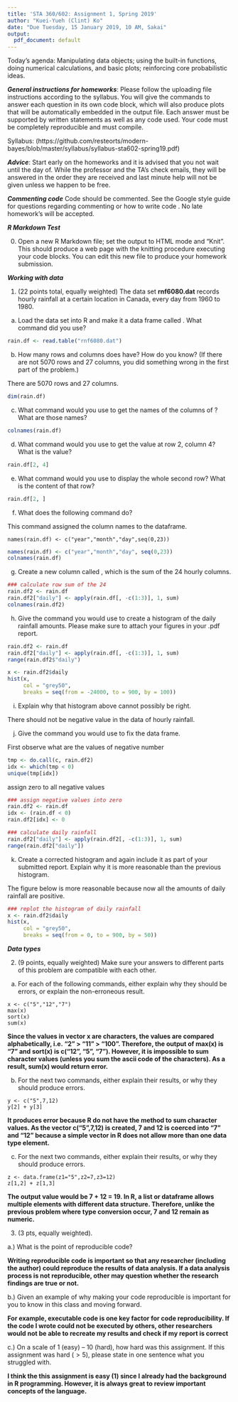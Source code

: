 ```yaml
---
title: 'STA 360/602: Assignment 1, Spring 2019'
author: "Kuei-Yueh (Clint) Ko"
date: "Due Tuesday, 15 January 2019, 10 AM, Sakai"
output:
  pdf_document: default
---
```


Today's agenda: Manipulating data objects; using the built-in functions, doing numerical calculations, and basic plots; reinforcing core probabilistic ideas.

***General instructions for homeworks***: Please follow the uploading file instructions according to the syllabus. You will give the commands to answer each question in its own code block, which will also produce plots that will be automatically embedded in the output file. Each answer must be supported by written statements as well as any code used. Your code must be completely reproducible and must compile. 

Syllabus: (https://github.com/resteorts/modern-bayes/blob/master/syllabus/syllabus-sta602-spring19.pdf)

***Advice***: Start early on the homeworks and it is advised that you not wait until the day of. While the professor and the TA's check emails, they will be answered in the order they are received and last minute help will not be given unless we happen to be free.  

***Commenting code***
Code should be commented. See the Google style guide for questions regarding commenting or how to write 
code \url{https://google.github.io/styleguide/Rguide.xml}. No late homework's will be accepted.

***R Markdown Test***

0. Open a new R Markdown file; set the output to HTML mode and "Knit". This should produce a web page with the knitting procedure executing your code blocks. You can edit this new file to produce your homework submission.

***Working with data***

1.  (22 points total, equally weighted) The data set **rnf6080.dat** records hourly rainfall at a certain location in Canada, every day from 1960 to 1980.

a. Load the data set into R and make it a data frame called \texttt{rain.df}.  What command did you use?

```r
rain.df <- read.table("rnf6080.dat")
```

b. How many rows and columns does \texttt{rain.df} have?  How do you know?  (If there are not 5070 rows and 27 columns, you did something wrong in the first part of the problem.)

There are 5070 rows and 27 columns.
```r
dim(rain.df)
```

c. What command would you use to get the names of the columns of \texttt{rain.df}? What are those names?

```r
colnames(rain.df)
```

d. What command would you use to get the value at row 2, column 4? What is the value?

```r
rain.df[2, 4]
```

e. What command would you use to display the whole second row?  What is the content of that row?

```r
rain.df[2, ]
```

f.  What does the following command do?

This command assigned the column names to the dataframe.
```
names(rain.df) <- c("year","month","day",seq(0,23))
```

```r
names(rain.df) <- c("year","month","day", seq(0,23))
colnames(rain.df)
```

g.  Create a new column called \texttt{daily}, which is the sum of the 24 hourly columns.

```r
### calculate row sum of the 24 
rain.df2 <- rain.df
rain.df2["daily"] <- apply(rain.df[, -c(1:3)], 1, sum)
colnames(rain.df2)
```

h. Give the command you would use to create a histogram of the daily rainfall amounts.  Please make sure to attach your figures in your .pdf report. 

```r
rain.df2 <- rain.df
rain.df2["daily"] <- apply(rain.df[, -c(1:3)], 1, sum)
range(rain.df2$"daily")
```

```r
x <- rain.df2$daily
hist(x, 
     col = "grey50", 
     breaks = seq(from = -24000, to = 900, by = 100))
```

i. Explain why that histogram above cannot possibly be right.

There should not be negative value in the data of hourly rainfall. 

j. Give the command you would use to fix the data frame.

First observe what are the values of negative number
```r
tmp <- do.call(c, rain.df2)
idx <- which(tmp < 0)
unique(tmp[idx])
```

assign zero to all negative values
```r
### assign negative values into zero 
rain.df2 <- rain.df
idx <- (rain.df < 0)
rain.df2[idx] <- 0

### calculate daily rainfall
rain.df2["daily"] <- apply(rain.df2[, -c(1:3)], 1, sum)
range(rain.df2["daily"])
```

k. Create a corrected histogram and again include it as part of your submitted report. Explain why it is
more reasonable than the previous histogram.

The figure below is more reasonable because now all the amounts of daily rainfall are positive.
```r
### replot the histogram of daily rainfall
x <- rain.df2$daily
hist(x, 
     col = "grey50", 
     breaks = seq(from = 0, to = 900, by = 50))
```

***Data types***

2. (9 points, equally weighted) Make sure your answers to different parts of this problem are compatible with each other.

a. For each of the following commands, either explain why they should be errors, or explain the non-erroneous result.
```
x <- c("5","12","7")
max(x)
sort(x)
sum(x)
```

**Since the values in vector x are characters, the values are compared alphabetically, i.e. "2" > "11" > "100". Therefore, the output of max(x) is "7" and sort(x) is c("12", "5", "7"). However, it is impossible to sum character values (unless you sum the ascii code of the characters). As a result, sum(x) would return error.**

b. For the next two commands, either explain their results, or why they should produce errors.
```
y <- c("5",7,12)
y[2] + y[3]
```

**It produces error because R do not have the method to sum character values. As the vector c("5",7,12) is created, 7 and 12 is coerced into "7" and "12" because a simple vector in R does not allow more than one data type element.**

c. For the next two commands, either explain their results, or why they should produce errors.
```
z <- data.frame(z1="5",z2=7,z3=12)
z[1,2] + z[1,3]
```

**The output value would be 7 + 12 = 19. In R, a list or dataframe allows multiple elements with different data structure. Therefore, unlike the previous problem where type conversion occur, 7 and 12 remain as numeric.**

3. (3 pts, equally weighted). 

a.) What is the point of reproducible code? 

**Writing reproducible code is important so that any researcher (including the author) could reproduce the results of data analysis. If a data analysis process is not reproducible, other may question whether the research findings are true or not.**

b.) Given an example of why making your code reproducible is important for you to know in this class and moving forward. 

**For example, executable code is one key factor for code reproducibility. If the code I wrote could not be executed by others, other researchers would not be able to recreate my results and check if my report is correct**

c.) On a scale of 1 (easy) -- 10 (hard), how hard was this assignment. If this assignment was hard ($>5$), please state in one sentence what you struggled with. 

**I think the this assignment is easy (1) since I already had the background in R programming. However, it is always great to review important concepts of the language.**
